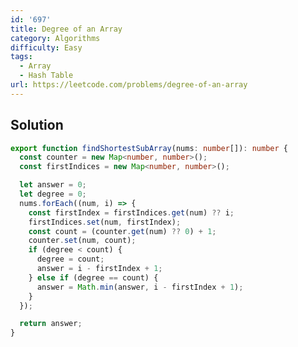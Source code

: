 ```yaml
---
id: '697'
title: Degree of an Array
category: Algorithms
difficulty: Easy
tags:
  - Array
  - Hash Table
url: https://leetcode.com/problems/degree-of-an-array
---
```


## Solution

```typescript filename="solution.ts" copy
export function findShortestSubArray(nums: number[]): number {
  const counter = new Map<number, number>();
  const firstIndices = new Map<number, number>();

  let answer = 0;
  let degree = 0;
  nums.forEach((num, i) => {
    const firstIndex = firstIndices.get(num) ?? i;
    firstIndices.set(num, firstIndex);
    const count = (counter.get(num) ?? 0) + 1;
    counter.set(num, count);
    if (degree < count) {
      degree = count;
      answer = i - firstIndex + 1;
    } else if (degree == count) {
      answer = Math.min(answer, i - firstIndex + 1);
    }
  });

  return answer;
}
```
